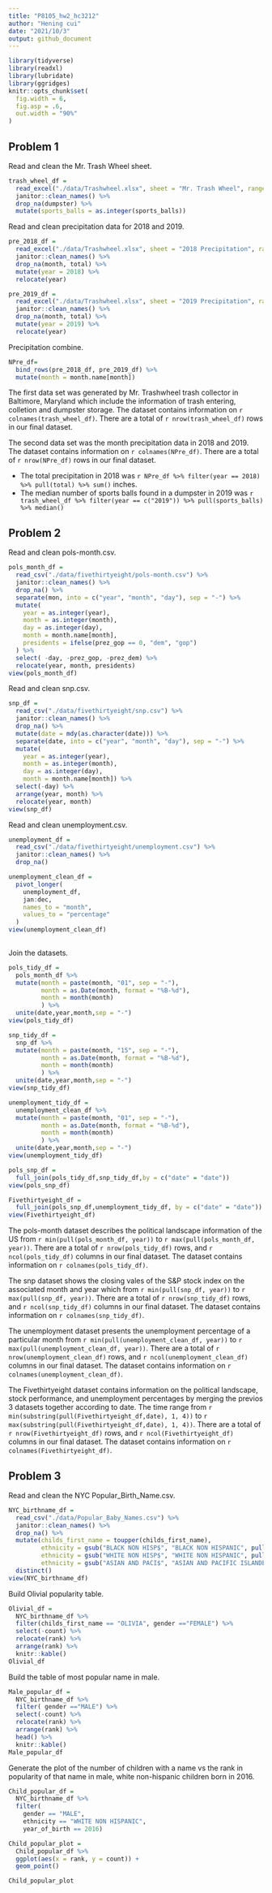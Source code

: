 ```yaml
---
title: "P8105_hw2_hc3212"
author: "Hening cui"
date: "2021/10/3"
output: github_document
---
```


```r
library(tidyverse)
library(readxl)
library(lubridate)
library(ggridges)
knitr::opts_chunk$set(
  fig.width = 6,
  fig.asp = .6,
  out.width = "90%"
)
```

## Problem 1

Read and clean the Mr. Trash Wheel sheet.

```r
trash_wheel_df = 
  read_excel("./data/Trashwheel.xlsx", sheet = "Mr. Trash Wheel", range = "A2:N408") %>% 
  janitor::clean_names() %>% 
  drop_na(dumpster) %>% 
  mutate(sports_balls = as.integer(sports_balls))
```

Read and clean precipitation data for 2018 and 2019.

```r
pre_2018_df = 
  read_excel("./data/Trashwheel.xlsx", sheet = "2018 Precipitation", range = "A2:B15") %>%
  janitor::clean_names() %>% 
  drop_na(month, total) %>% 
  mutate(year = 2018) %>% 
  relocate(year) 

pre_2019_df = 
  read_excel("./data/Trashwheel.xlsx", sheet = "2019 Precipitation", range = "A2:B15") %>%
  janitor::clean_names() %>% 
  drop_na(month, total) %>% 
  mutate(year = 2019) %>%
  relocate(year) 
```

Precipitation combine.

```r
NPre_df= 
  bind_rows(pre_2018_df, pre_2019_df) %>% 
  mutate(month = month.name[month])
```

The first data set was generated by Mr. Trashwheel trash collector in Baltimore, Maryland which include the information of trash entering, colletion and dumpster storage. The dataset contains information on `r colnames(trash_wheel_df)`. There are a total of `r nrow(trash_wheel_df)` rows in our final dataset. 

The second data set was the month precipitation data in 2018 and 2019. The dataset contains information on `r colnames(NPre_df)`. There are a total of `r nrow(NPre_df)` rows in our final dataset.


* The total precipitation in 2018 was `r NPre_df %>% filter(year == 2018) %>% pull(total) %>% sum()` inches.
* The median number of sports balls found in a dumpster in 2019 was `r trash_wheel_df %>% filter(year == c("2019")) %>% pull(sports_balls) %>% median()`

## Problem 2

Read and clean pols-month.csv.

```r
pols_month_df = 
  read_csv("./data/fivethirtyeight/pols-month.csv") %>% 
  janitor::clean_names() %>% 
  drop_na() %>% 
  separate(mon, into = c("year", "month", "day"), sep = "-") %>%
  mutate(
    year = as.integer(year),
    month = as.integer(month), 
    day = as.integer(day),
    month = month.name[month], 
    presidents = ifelse(prez_gop == 0, "dem", "gop")
  ) %>% 
  select( -day, -prez_gop, -prez_dem) %>% 
  relocate(year, month, presidents)
view(pols_month_df)
```

Read and clean snp.csv.

```r
snp_df = 
  read_csv("./data/fivethirtyeight/snp.csv") %>% 
  janitor::clean_names() %>% 
  drop_na() %>% 
  mutate(date = mdy(as.character(date))) %>% 
  separate(date, into = c("year", "month", "day"), sep = "-") %>% 
  mutate(
    year = as.integer(year),
    month = as.integer(month), 
    day = as.integer(day),
    month = month.name[month]) %>% 
  select(-day) %>% 
  arrange(year, month) %>% 
  relocate(year, month)
view(snp_df) 
```

Read and clean unemployment.csv.

```r
unemployment_df = 
  read_csv("./data/fivethirtyeight/unemployment.csv") %>% 
  janitor::clean_names() %>% 
  drop_na() 

unemployment_clean_df =
  pivot_longer(
    unemployment_df,
    jan:dec,
    names_to = "month",
    values_to = "percentage"
  ) 
view(unemployment_clean_df)
  
```

Join the datasets.

```r
pols_tidy_df =
  pols_month_df %>% 
  mutate(month = paste(month, "01", sep = "-"),
         month = as.Date(month, format = "%B-%d"),
         month = month(month)
         ) %>% 
  unite(date,year,month,sep = "-")
view(pols_tidy_df) 

snp_tidy_df =
  snp_df %>% 
  mutate(month = paste(month, "15", sep = "-"),
         month = as.Date(month, format = "%B-%d"),
         month = month(month)
         ) %>% 
  unite(date,year,month,sep = "-")
view(snp_tidy_df) 

unemployment_tidy_df =
  unemployment_clean_df %>% 
  mutate(month = paste(month, "01", sep = "-"),
         month = as.Date(month, format = "%B-%d"),
         month = month(month)
         ) %>% 
  unite(date,year,month,sep = "-")
view(unemployment_tidy_df) 

pols_snp_df = 
  full_join(pols_tidy_df,snp_tidy_df,by = c("date" = "date")) 
view(pols_snp_df)

Fivethirtyeight_df =
  full_join(pols_snp_df,unemployment_tidy_df, by = c("date" = "date"))
view(Fivethirtyeight_df)
```

The pols-month dataset describes the political landscape information of the US from `r min(pull(pols_month_df, year))` to `r max(pull(pols_month_df, year))`. There are a total of `r nrow(pols_tidy_df)` rows, and `r ncol(pols_tidy_df)` columns in our final dataset. The dataset contains information on `r colnames(pols_tidy_df)`.

The snp dataset shows the closing vales of the S&P stock index on the associated month and year which from `r min(pull(snp_df, year))` to `r max(pull(snp_df, year))`. There are a total of `r nrow(snp_tidy_df)` rows, and `r ncol(snp_tidy_df)` columns in our final dataset. The dataset contains information on `r colnames(snp_tidy_df)`.

The unemployment dataset presents the unemployment percentage of a particular month  from `r min(pull(unemployment_clean_df, year))` to `r max(pull(unemployment_clean_df, year))`. There are a total of `r nrow(unemployment_clean_df)` rows, and `r ncol(unemployment_clean_df)` columns in our final dataset. The dataset contains information on `r colnames(unemployment_clean_df)`.

The Fivethirtyeight dataset contains information on the political landscape, stock performance, and unemployment percentages by merging the previos 3 datasets together according to date. The time range from `r min(substring(pull(Fivethirtyeight_df,date), 1, 4))` to `r max(substring(pull(Fivethirtyeight_df,date), 1, 4))`. There are a total of `r nrow(Fivethirtyeight_df)` rows, and `r ncol(Fivethirtyeight_df)` columns in our final dataset. The dataset contains information on `r colnames(Fivethirtyeight_df)`.

## Problem 3

Read and clean the NYC Popular_Birth_Name.csv.

```r
NYC_birthname_df = 
  read_csv("./data/Popular_Baby_Names.csv") %>% 
  janitor::clean_names() %>%  
  drop_na() %>%
  mutate(childs_first_name = toupper(childs_first_name), 
         ethnicity = gsub("BLACK NON HISP$", "BLACK NON HISPANIC", pull(.,ethnicity)),
         ethnicity = gsub("WHITE NON HISP$", "WHITE NON HISPANIC", pull(.,ethnicity)),
         ethnicity = gsub("ASIAN AND PACI$", "ASIAN AND PACIFIC ISLANDER", pull(.,ethnicity))) %>% 
  distinct()
view(NYC_birthname_df)
```

Build Olivial popularity table.

```r
Olivial_df = 
  NYC_birthname_df %>% 
  filter(childs_first_name == "OLIVIA", gender =="FEMALE") %>% 
  select(-count) %>% 
  relocate(rank) %>% 
  arrange(rank) %>% 
  knitr::kable()
Olivial_df
```

Build the table of most popular name in male.

```r
Male_popular_df = 
  NYC_birthname_df %>% 
  filter( gender =="MALE") %>% 
  select(-count) %>% 
  relocate(rank) %>% 
  arrange(rank) %>% 
  head() %>% 
  knitr::kable()
Male_popular_df
```


Generate the plot of the number of children with a name vs  the rank in popularity of that name in male, white non-hispanic children born in 2016.

```r
Child_popular_df = 
  NYC_birthname_df %>% 
  filter( 
    gender == "MALE", 
    ethnicity == "WHITE NON HISPANIC",
    year_of_birth == 2016) 

Child_popular_plot =
  Child_popular_df %>% 
  ggplot(aes(x = rank, y = count)) +
  geom_point()

Child_popular_plot
```







